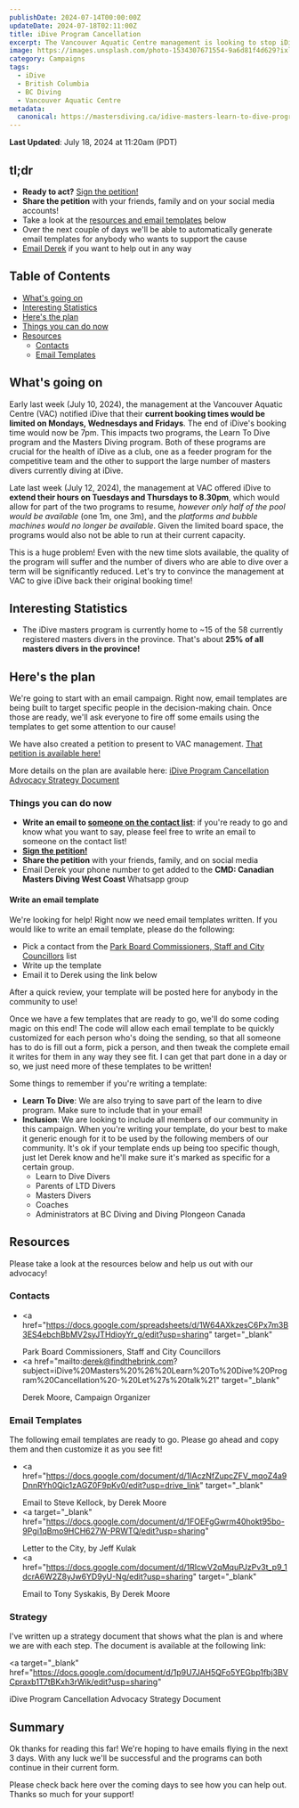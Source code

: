 ```yaml
---
publishDate: 2024-07-14T00:00:00Z
updateDate: 2024-07-18T02:11:00Z
title: iDive Program Cancellation
excerpt: The Vancouver Aquatic Centre management is looking to stop iDive from booking past 7pm on Mondays, Wednesdays and Fridays. This means both the masters diving program and learn to dive program are at risk!
image: https://images.unsplash.com/photo-1534307671554-9a6d81f4d629?ixlib=rb-4.0.3&ixid=M3wxMjA3fDB8MHxwaG90by1wYWdlfHx8fGVufDB8fHx8fA%3D%3D&auto=format&fit=crop&w=1651&q=80
category: Campaigns
tags:
  - iDive
  - British Columbia
  - BC Diving
  - Vancouver Aquatic Centre
metadata:
  canonical: https://mastersdiving.ca/idive-masters-learn-to-dive-program-cancellation
---
```


**Last Updated**: July 18, 2024 at 11:20am (PDT)

## tl;dr

- **Ready to act?** <a href="https://chng.it/KJczTzrkzf"
  target="_blank">Sign the petition!</a>
- <b>Share the petition</b> with your friends, family and on your social media accounts!
- Take a look at the <a href="#resources">resources and email templates</a>
  below
- Over the next couple of days we'll be able to automatically generate email
  templates for anybody who wants to support the cause
- <a href="#contacts">Email Derek</a> if you want to help out in any way

## Table of Contents

- [What's going on](#whats-going-on)
- [Interesting Statistics](#interesting-statistics)
- [Here's the plan](#heres-the-plan)
- [Things you can do now](#things-you-can-do-now)
- [Resources](#resources)
  - [Contacts](#contacts)
  - [Email Templates](#email-templates)

## What's going on

Early last week (July 10, 2024), the management at the Vancouver Aquatic Centre
(VAC) notified iDive that their **current booking times would be limited on
Mondays, Wednesdays and Fridays**. The end of iDive's booking time would now be
7pm. This impacts two programs, the Learn To Dive program and the Masters Diving
program. Both of these programs are crucial for the health of iDive as a club,
one as a feeder program for the competitive team and the other to support the
large number of masters divers currently diving at iDive.

Late last week (July 12, 2024), the management at VAC offered iDive to **extend
their hours on Tuesdays and Thursdays to 8.30pm**, which would allow for part of
the two programs to resume, _however only half of the pool would be available_
(one 1m, one 3m), and the _platforms and bubble machines would no longer be
available_. Given the limited board space, the programs would also not be able
to run at their current capacity.

This is a huge problem! Even with the new time slots available, the quality of
the program will suffer and the number of divers who are able to dive over a
term will be significantly reduced. Let's try to convince the management at VAC
to give iDive back their original booking time!

## Interesting Statistics

- The iDive masters program is currently home to ~15 of the 58 currently
  registered masters divers in the province. That's about **25% of all masters
  divers in the province!**

## Here's the plan

We're going to start with an email campaign. Right now, email templates are
being built to target specific people in the decision-making chain. Once those
are ready, we'll ask everyone to fire off some emails using the templates to get
some attention to our cause!

We have also created a petition to present to VAC management. <a
href="https://chng.it/KJczTzrkzf" target="_blank">That petition is available
here!</a>

More details on the plan are available here: <a target="_blank"
href="https://docs.google.com/document/d/1p9U7JAH5QFo5YEGbp1fbj3BVCpraxb1T7tBKxh3rWik/edit?usp=sharing">iDive
Program Cancellation Advocacy Strategy Document</a>

### Things you can do now

- **Write an email to <a href="https://docs.google.com/spreadsheets/d/1W64AXkzesC6Px7m3B3ES4ebchBbMV2syJTHdioyYr_g/edit?usp=sharing" target="_blank">someone on the contact list</a>**: if you're ready to go and know what you want to say, please feel free to write an email to someone on the contact list!
- <a href="https://chng.it/KJczTzrkzf" target="_blank">
    <b>Sign the petition!</b>
  </a>
- **Share the petition** with your friends, family, and on social media
- Email Derek your phone number to get added to the **CMD: Canadian Masters Diving West Coast** Whatsapp group

#### Write an email template

We're looking for help! Right now we need email templates written. If you would
like to write an email template, please do the following:

- Pick a contact from the <a href="https://docs.google.com/spreadsheets/d/1W64AXkzesC6Px7m3B3ES4ebchBbMV2syJTHdioyYr_g/edit?usp=sharing" target="_blank">Park Board Commissioners, Staff and City Councillors</a> list
- Write up the template
- Email it to Derek using the link below

After a quick review, your template will be posted here for anybody in the
community to use!

Once we have a few templates that are ready to go, we'll do some coding magic on
this end! The code will allow each email template to be quickly customized for
each person who's doing the sending, so that all someone has to do is fill out a
form, pick a person, and then tweak the complete email it writes for them in any
way they see fit. I can get that part done in a day or so, we just need more of
these templates to be written!

Some things to remember if you're writing a template:

- **Learn To Dive**: We are also trying to save part of the learn to dive
  program. Make sure to include that in your email!
- **Inclusion**: We are looking to include all members of our community in this
  campaign. When you're writing your template, do your best to make it generic
  enough for it to be used by the following members of our community. It's ok if
  your template ends up being too specific though, just let Derek know and he'll
  make sure it's marked as specific for a certain group.
  - Learn to Dive Divers
  - Parents of LTD Divers
  - Masters Divers
  - Coaches
  - Administrators at BC Diving and Diving Plongeon Canada

## Resources

Please take a look at the resources below and help us out with our advocacy!

### Contacts

- <a
    href="https://docs.google.com/spreadsheets/d/1W64AXkzesC6Px7m3B3ES4ebchBbMV2syJTHdioyYr_g/edit?usp=sharing"
    target="_blank"
  >
    Park Board Commissioners, Staff and City Councillors
  </a>
- <a
    href="mailto:derek@findthebrink.com?subject=iDive%20Masters%20%26%20Learn%20To%20Dive%20Program%20Cancellation%20-%20Let%27s%20talk%21"
    target="_blank"
  >
    Derek Moore, Campaign Organizer
  </a>

### Email Templates

The following email templates are ready to go. Please go ahead and copy them and
then customize it as you see fit!

- <a
    href="https://docs.google.com/document/d/1IAczNfZupcZFV_mqoZ4a9DnnRYh0Qic1zAGZ0F9pKv0/edit?usp=drive_link"
    target="_blank"
  >
    Email to Steve Kellock, by Derek Moore
  </a>
- <a
    target="_blank"
    href="https://docs.google.com/document/d/1FOEFgGwrm40hokt95bo-9Pgi1qBmo9HCH627W-PRWTQ/edit?usp=sharing"
  >
    Letter to the City, by Jeff Kulak
  </a>
- <a
    href="https://docs.google.com/document/d/1RlcwV2qMquPJzPv3t_p9_1dcrA6W2Z8yJw6YD9yU-Ng/edit?usp=sharing"
    target="_blank"
  >
    Email to Tony Syskakis, By Derek Moore
  </a>

### Strategy

I've written up a strategy document that shows what the plan is and where we are
with each step. The document is available at the following link:

<a
  target="_blank"
  href="https://docs.google.com/document/d/1p9U7JAH5QFo5YEGbp1fbj3BVCpraxb1T7tBKxh3rWik/edit?usp=sharing"
>
  iDive Program Cancellation Advocacy Strategy Document
</a>

## Summary

Ok thanks for reading this far! We're hoping to have emails flying in the next 3
days. With any luck we'll be successful and the programs can both continue in
their current form.

Please check back here over the coming days to see how you can help out. Thanks
so much for your support!
